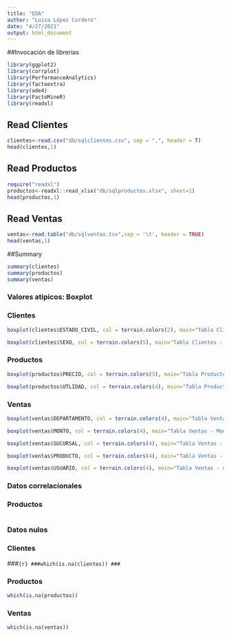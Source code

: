 ```yaml
---
title: "EDA"
author: "Luisa López Cordero"
date: "4/27/2021"
output: html_document
---
```




##Invocación de librerias
```r
library(ggplot2)
library(corrplot)
library(PerformanceAnalytics)
library(factoextra)
library(ade4)
library(FactoMineR)
library(readxl)
```

## Read Clientes
```r
clientes<-read.csv("db/sqlclientes.csv", sep = ",", header = T)
head(clientes,1)
```

## Read Productos
```r
require("readxl")
productos<-readxl::read_xlsx("db/sqlproductos.xlsx", sheet=1)
head(productos,1)
```

## Read Ventas
```r
ventas<-read.table("db/sqlventas.tsv",sep = '\t', header = TRUE)
head(ventas,1)
```

##Summary
```r
summary(clientes)
summary(productos)
summary(ventas)

```

### Valores atipicos: Boxplot
### Clientes
```r
boxplot(clientes$ESTADO_CIVIL, col = terrain.colors(2), main="Tabla Clientes - Est Civil")
```

```r
boxplot(clientes$SEXO, col = terrain.colors(5), main="Tabla Clientes - Sexo")
```

### Productos
```r
boxplot(productos$PRECIO, col = terrain.colors(3), main="Tabla Productos - Precio")
```

```r
boxplot(productos$UTLIDAD, col = terrain.colors(4), main="Tabla Productos - Utilidad")
```

### Ventas
```r
boxplot(ventas$DEPARTAMENTO, col = terrain.colors(4), main="Tabla Ventas - Departamento")
```

```r
boxplot(ventas$MONTO, col = terrain.colors(4), main="Tabla Ventas - Monto")
```

```r
boxplot(ventas$SUCURSAL, col = terrain.colors(4), main="Tabla Ventas - Sucursal")
```

```r
boxplot(ventas$PRODUCTO, col = terrain.colors(4), main="Tabla Ventas - Producto")
```

```r
boxplot(ventas$USUARIO, col = terrain.colors(4), main="Tabla Ventas - usuario")
```

### Datos correlacionales
### Productos
```r


```

### Datos nulos
### Clientes
###```{r}
###which(is.na(clientes))
###```

### Productos
```r
which(is.na(productos))
```

### Ventas
```r
which(is.na(ventas))
```





